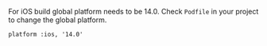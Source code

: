 For iOS build global platform needs to be 14.0. Check `Podfile` in your project to change the global
platform.

```
platform :ios, '14.0'
```

